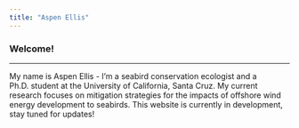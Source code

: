 ```yaml
---
title: "Aspen Ellis"
---
```


### Welcome! 

------------------------------------------------------------------------

My name is Aspen Ellis - I'm a seabird conservation ecologist and a Ph.D. student at the University of California, Santa Cruz. My current research focuses on mitigation strategies for the impacts of offshore wind energy development to seabirds. This website is currently in development, stay tuned for updates!
